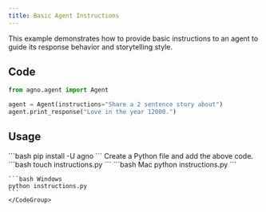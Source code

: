 ```yaml
---
title: Basic Agent Instructions
---
```


This example demonstrates how to provide basic instructions to an agent to guide its response behavior and storytelling style.

## Code

```python cookbook/agents/context_management/instructions.py
from agno.agent import Agent

agent = Agent(instructions="Share a 2 sentence story about")
agent.print_response("Love in the year 12000.")
```

## Usage

<Steps>
  <Snippet file="create-venv-step.mdx" />

  <Step title="Install libraries">
    ```bash
    pip install -U agno
    ```
  </Step>

  <Snippet file="export-openai-api.mdx" />

  <Step title="Create a Python file">
    Create a Python file and add the above code.
    ```bash
    touch instructions.py
    ```
  </Step>

  <Step title="Run Agent">
    <CodeGroup>
    ```bash Mac
    python instructions.py
    ```
    
    ```bash Windows
    python instructions.py
    ```
    </CodeGroup>
  </Step>

  <Snippet file="find-all-cookbooks.mdx" />
</Steps>